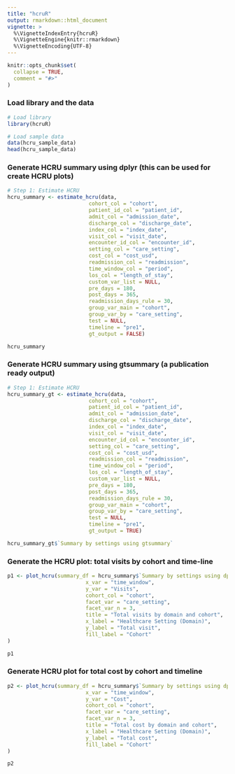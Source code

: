 ```yaml
---
title: "hcruR"
output: rmarkdown::html_document
vignette: >
  %\VignetteIndexEntry{hcruR}
  %\VignetteEngine{knitr::rmarkdown}
  %\VignetteEncoding{UTF-8}
---
```


```r
knitr::opts_chunk$set(
  collapse = TRUE,
  comment = "#>"
)
```

### Load library and the data
```r
# Load library
library(hcruR)

# Load sample data
data(hcru_sample_data)
head(hcru_sample_data)

```

### Generate HCRU summary using dplyr (this can be used for create HCRU plots)

```r
# Step 1: Estimate HCRU
hcru_summary <- estimate_hcru(data,
                          cohort_col = "cohort",
                          patient_id_col = "patient_id",
                          admit_col = "admission_date",
                          discharge_col = "discharge_date",
                          index_col = "index_date",
                          visit_col = "visit_date",
                          encounter_id_col = "encounter_id",
                          setting_col = "care_setting",
                          cost_col = "cost_usd",
                          readmission_col = "readmission",
                          time_window_col = "period",
                          los_col = "length_of_stay",
                          custom_var_list = NULL,
                          pre_days = 180,
                          post_days = 365,
                          readmission_days_rule = 30,
                          group_var_main = "cohort",
                          group_var_by = "care_setting",
                          test = NULL,
                          timeline = "pre1",
                          gt_output = FALSE)

hcru_summary

```

### Generate HCRU summary using gtsummary (a publication ready output) 

```r
# Step 1: Estimate HCRU
hcru_summary_gt <- estimate_hcru(data,
                          cohort_col = "cohort",
                          patient_id_col = "patient_id",
                          admit_col = "admission_date",
                          discharge_col = "discharge_date",
                          index_col = "index_date",
                          visit_col = "visit_date",
                          encounter_id_col = "encounter_id",
                          setting_col = "care_setting",
                          cost_col = "cost_usd",
                          readmission_col = "readmission",
                          time_window_col = "period",
                          los_col = "length_of_stay",
                          custom_var_list = NULL,
                          pre_days = 180,
                          post_days = 365,
                          readmission_days_rule = 30,
                          group_var_main = "cohort",
                          group_var_by = "care_setting",
                          test = NULL,
                          timeline = "pre1",
                          gt_output = TRUE)

hcru_summary_gt$`Summary by settings using gtsummary`

```


### Generate the HCRU plot: total visits by cohort and time-line

```r
p1 <- plot_hcru(summary_df = hcru_summary$`Summary by settings using dplyr`,
                         x_var = "time_window",
                         y_var = "Visits",
                         cohort_col = "cohort",
                         facet_var = "care_setting",
                         facet_var_n = 3,
                         title = "Total visits by domain and cohort",
                         x_label = "Healthcare Setting (Domain)",
                         y_label = "Total visit",
                         fill_label = "Cohort"
)

p1
```

### Generate HCRU plot for total cost by cohort and timeline

```r
p2 <- plot_hcru(summary_df = hcru_summary$`Summary by settings using dplyr`,
                         x_var = "time_window",
                         y_var = "Cost",
                         cohort_col = "cohort",
                         facet_var = "care_setting",
                         facet_var_n = 3,
                         title = "Total cost by domain and cohort",
                         x_label = "Healthcare Setting (Domain)",
                         y_label = "Total cost",
                         fill_label = "Cohort"
)

p2
```
